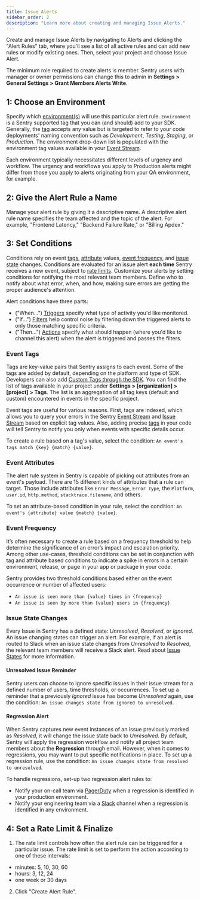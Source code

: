 ```yaml
---
title: Issue Alerts
sidebar_order: 2
description: "Learn more about creating and managing Issue Alerts."
---
```


Create and manage Issue Alerts by navigating to Alerts and clicking the "Alert Rules" tab, where you'll see a list of all active rules and can add new rules or modify existing ones. Then, select your project and choose Issue Alert.

The minimum role required to create alerts is member. Sentry users with manager or owner permissions can change this to admin in **Settings > General Settings > Grant Members Alerts Write**.

## 1: Choose an Environment
Specify which [environment(s)](/platforms/javascript/configuration/environments/) will use this particular alert rule. `Environment` is a Sentry supported tag that you can (and should) add to your SDK. Generally, the [tag](/platforms/javascript/enriching-events/tags/) accepts any value but is targeted to refer to your code deployments' naming convention such as _Development_, _Testing_, _Staging_, or _Production_. The environment drop-down list is populated with the environment tag values available in your [Event Stream](/product/accounts/quotas/manage-event-stream-guide/).

Each environment typically necessitates different levels of urgency and workflow. The urgency and workflows you apply to Production alerts might differ from those you apply to alerts originating from your QA environment, for example.

## 2: Give the Alert Rule a Name
Manage your alert rule by giving it a descriptive name. A descriptive alert rule name specifies the team affected and the topic of the alert. For example, "Frontend Latency," "Backend Failure Rate," or "Billing Apdex."

## 3: Set Conditions
Conditions rely on event [tags](#event-tags), [attribute](#event-attributes) values, [event frequency](#event-frequency), and [issue state](/product/alerts-notifications/notifications/#issue-states) changes. Conditions are evaluated for an issue alert **each time** Sentry receives a new event, subject to [rate limits](/product/alerts-notifications/issue-alerts/#rate-limit). Customize your alerts by setting conditions for notifying the most relevant team members. Define who to notify about what error, when, and how, making sure errors are getting the proper audience's attention.

Alert conditions have three parts:

- ("When...") [Triggers](/product/alerts-notifications/issue-alerts/#triggers) specify what type of activity you'd like monitored.
- ("If...") [Filters](/product/alerts-notifications/issue-alerts/#filters) help control noise by filtering down the triggered alerts to only those matching specific criteria.
- ("Then...") [Actions](/product/alerts-notifications/issue-alerts/#actions) specify what should happen (where you'd like to channel this alert) when the alert is triggered and passes the filters.

### Event Tags

Tags are key-value pairs that Sentry assigns to each event. Some of the tags are added by default, depending on the platform and type of SDK. Developers can also add [Custom Tags through the SDK](/platforms/javascript/enriching-events/tags/). You can find the list of tags available in your project under **Settings > [organization] > [project] > Tags**. The list is an aggregation of all tag keys (default and custom) encountered in events in the specific project.

Event tags are useful for various reasons. First, tags are indexed, which allows you to query your errors in the Sentry [Event Stream](/product/accounts/quotas/manage-event-stream-guide/) and [Issue Stream](/product/sentry-basics/guides/enrich-data/#filter-search--order-issues) based on explicit tag values. Also, adding precise [tags](/platforms/javascript/enriching-events/tags/) in your code will tell Sentry to notify you only when events with specific details occur.

To create a rule based on a tag's value, select the condition: `An event's tags match {key} {match} {value}`.

### Event Attributes

The alert rule system in Sentry is capable of picking out attributes from an event's payload. There are 15 different kinds of attributes that a rule can target. Those include attributes like `Error Message`, `Error Type`, the `Platform`, `user.id`, `http.method`, `stacktrace.filename`, and others.

To set an attribute-based condition in your rule, select the condition: `An event's {attribute} value {match} {value}`.

### Event Frequency

It’s often necessary to create a rule based on a frequency threshold to help determine the significance of an error’s impact and escalation priority. Among other use-cases, threshold conditions can be set in conjunction with tag and attribute based conditions to indicate a spike in errors in a certain environment, release, or page in your app or package in your code.

Sentry provides two threshold conditions based either on the event occurrence or number of affected users:

- `An issue is seen more than {value} times in {frequency}`
- `An issue is seen by more than {value} users in {frequency}`

### Issue State Changes

Every Issue in Sentry has a defined state: _Unresolved_, _Resolved_, or _Ignored_. An issue changing states can trigger an alert. For example, if an alert is routed to Slack when an issue state changes from _Unresolved_ to _Resolved_, the relevant team members will receive a Slack alert. Read about [Issue States](/product/alerts-notifications/notifications/#issue-states) for more information.

#### Unresolved Issue Reminder

Sentry users can choose to ignore specific issues in their issue stream for a defined number of users, time thresholds, or occurrences. To set up a reminder that a previously _Ignored_ issue has become _Unresolved_ again, use the condition: `An issue changes state from ignored to unresolved`.

#### Regression Alert

When Sentry captures new event instances of an issue previously marked as _Resolved_, it will change the issue state back to _Unresolved_. By default, Sentry will apply the regression workflow and notify all project team members about the **Regression** through email. However, when it comes to regressions, you may want to put specific notifications in place. To set up a regression rule, use the condition: `An issue changes state from resolved to unresolved`.

To handle regressions, set-up two regression alert rules to:

- Notify your on-call team via [PagerDuty](/product/integrations/pagerduty/) when a regression is identified in your production environment.
- Notify your engineering team via a [Slack](/product/integrations/slack/) channel when a regression is identified in any environment.

## 4: Set a Rate Limit & Finalize
1. The rate limit controls how often the alert rule can be triggered for a particular issue. The rate limit is set to perform the action according to one of these intervals:

- minutes: 5, 10, 30, 60
- hours: 3, 12, 24
- one week or 30 days

2. Click "Create Alert Rule".
